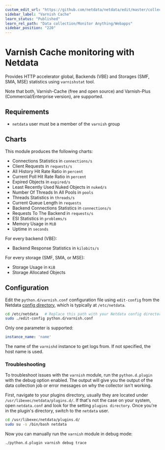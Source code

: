 ```yaml
---
custom_edit_url: "https://github.com/netdata/netdata/edit/master/collectors/python.d.plugin/varnish/README.md"
sidebar_label: "Varnish Cache"
learn_status: "Published"
learn_rel_path: "Data collection/Monitor Anything/Webapps"
sidebar_position: "220"
---
```



# Varnish Cache monitoring with Netdata

Provides HTTP accelerator global, Backends (VBE) and Storages (SMF, SMA, MSE) statistics using `varnishstat` tool.

Note that both, Varnish-Cache (free and open source) and Varnish-Plus (Commercial/Enterprise version), are supported.

## Requirements

-   `netdata` user must be a member of the `varnish` group 

## Charts

This module produces the following charts:

-   Connections Statistics in `connections/s`
-   Client Requests in `requests/s`
-   All History Hit Rate Ratio in `percent`
-   Current Poll Hit Rate Ratio in `percent`
-   Expired Objects in `expired/s`
-   Least Recently Used Nuked Objects in `nuked/s`
-   Number Of Threads In All Pools in `pools`
-   Threads Statistics in `threads/s`
-   Current Queue Length in `requests`
-   Backend Connections Statistics in `connections/s`
-   Requests To The Backend in `requests/s`
-   ESI Statistics in `problems/s`
-   Memory Usage in `MiB`
-   Uptime in `seconds`

For every backend (VBE):

-   Backend Response Statistics in `kilobits/s`

For every storage (SMF, SMA, or MSE):

-   Storage Usage in `KiB` 
-   Storage Allocated Objects

## Configuration

Edit the `python.d/varnish.conf` configuration file using `edit-config` from the Netdata [config
directory](/docs/nightly/getting-started/manage-and-configure-the-netdata-agent/configuration), which is typically at `/etc/netdata`.

```bash
cd /etc/netdata   # Replace this path with your Netdata config directory, if different
sudo ./edit-config python.d/varnish.conf
```

Only one parameter is supported:

```yaml
instance_name: 'name'
```

The name of the `varnishd` instance to get logs from. If not specified, the host name is used.




### Troubleshooting

To troubleshoot issues with the `varnish` module, run the `python.d.plugin` with the debug option enabled. The 
output will give you the output of the data collection job or error messages on why the collector isn't working.

First, navigate to your plugins directory, usually they are located under `/usr/libexec/netdata/plugins.d/`. If that's 
not the case on your system, open `netdata.conf` and look for the setting `plugins directory`. Once you're in the 
plugin's directory, switch to the `netdata` user.

```bash
cd /usr/libexec/netdata/plugins.d/
sudo su -s /bin/bash netdata
```

Now you can manually run the `varnish` module in debug mode:

```bash
./python.d.plugin varnish debug trace
```

